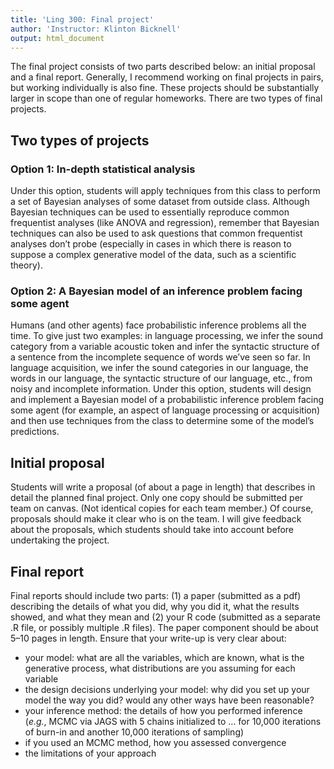 ```yaml
---
title: 'Ling 300: Final project'
author: 'Instructor: Klinton Bicknell'
output: html_document
---
```


The final project consists of two parts described below: an initial proposal and a final report. Generally, I recommend working on final projects in pairs, but working individually is also fine. These projects should be substantially larger in scope than one of regular homeworks. There are two types of final projects.


Two types of projects
---------------------

### Option 1: In-depth statistical analysis ###

Under this option, students will apply techniques from this class to perform a set of Bayesian analyses of some dataset from outside class. Although Bayesian techniques can be used to essentially reproduce common frequentist analyses (like ANOVA and regression), remember that Bayesian techniques can also be used to ask questions that common frequentist analyses don't probe (especially in cases in which there is reason to suppose a complex generative model of the data, such as a scientific theory).


### Option 2: A Bayesian model of an inference problem facing some agent ###

Humans (and other agents) face probabilistic inference problems all the time. To give just two examples: in language processing, we infer the sound category from a variable acoustic token and infer the syntactic structure of a sentence from the incomplete sequence of words we've seen so far. In language acquisition, we infer the sound categories in our language, the words in our language, the syntactic structure of our language, etc., from noisy and incomplete information. Under this option, students will design and implement a Bayesian model of a probabilistic inference problem facing some agent (for example, an aspect of language processing or acquisition) and then use techniques from the class to determine some of the model's predictions.


Initial proposal
----------------

Students will write a proposal (of about a page in length) that describes in detail the planned final project. Only one copy should be submitted per team on canvas. (Not identical copies for each team member.) Of course, proposals should make it clear who is on the team. I will give feedback about the proposals, which students should take into account before undertaking the project.


Final report
------------

Final reports should include two parts: (1) a paper (submitted as a pdf) describing the details of what you did, why you did it, what the results showed, and what they mean and (2) your R code (submitted as a separate .R file, or possibly multiple .R files). The paper component should be about 5--10 pages in length. Ensure that your write-up is very clear about:

* your model: what are all the variables, which are known, what is the generative process, what distributions are you assuming for each variable
* the design decisions underlying your model: why did you set up your model the way you did? would any other ways have been reasonable?
* your inference method: the details of how you performed inference (_e.g._, MCMC via JAGS with 5 chains initialized to ... for 10,000 iterations of burn-in and another 10,000 iterations of sampling)
* if you used an MCMC method, how you assessed convergence
* the limitations of your approach

